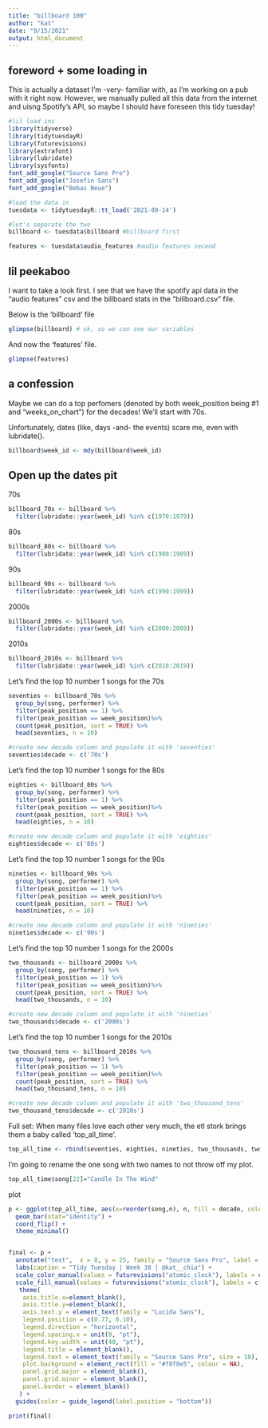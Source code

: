 ```yaml
---
title: "billboard 100"
author: "kat"
date: "9/15/2021"
output: html_document
---
```


## foreword + some loading in

This is actually a dataset I'm -very- familiar with, as I'm working on a pub with it right now. However, we manually pulled all this data from the internet and uisng Spotify's API, so maybe I should have foreseen this tidy tuesday!

```r
#lil load ins
library(tidyverse)
library(tidytuesdayR)
library(futurevisions)
library(extrafont)
library(lubridate)
library(sysfonts)
font_add_google("Source Sans Pro")
font_add_google("Josefin Sans")
font_add_google("Bebas Neue")

#load the data in
tuesdata <- tidytuesdayR::tt_load('2021-09-14')

#let's separate the two
billboard <- tuesdata$billboard #billboard first

features <- tuesdata$audio_features #audio features second
``` 

## lil peekaboo

I want to take a look first. I see that we have the spotify api data in the "audio features" csv and the billboard stats in the "billboard.csv" file. 

Below is the 'billboard' file
```r
glimpse(billboard) # ok, so we can see our variables
```

And now the 'features' file.
```r
glimpse(features)
```

## a confession

Maybe we can do a top perfomers (denoted by both week_position being #1 and "weeks_on_chart") for the decades! We'll start with 70s.

Unfortunately, dates (like, days -and- the events) scare me, even with lubridate().

```r
billboard$week_id <- mdy(billboard$week_id)
```

## Open up the dates pit
70s
```r
billboard_70s <- billboard %>%
  filter(lubridate::year(week_id) %in% c(1970:1979))
```

80s
```r
billboard_80s <- billboard %>%
  filter(lubridate::year(week_id) %in% c(1980:1989))
```

90s
```r
billboard_90s <- billboard %>%
  filter(lubridate::year(week_id) %in% c(1990:1999))
```

2000s
```r
billboard_2000s <- billboard %>%
  filter(lubridate::year(week_id) %in% c(2000:2009))
```

2010s
```r
billboard_2010s <- billboard %>%
  filter(lubridate::year(week_id) %in% c(2010:2019))
```

Let's find the top 10 number 1 songs for the 70s
```r
seventies <- billboard_70s %>%
  group_by(song, performer) %>%
  filter(peak_position == 1) %>%
  filter(peak_position == week_position)%>%
  count(peak_position, sort = TRUE) %>%
  head(seventies, n = 10)

#create new decade column and populate it with 'seventies'
seventies$decade <- c('70s') 
```


Let's find the top 10 number 1 songs for the 80s
```r
eighties <- billboard_80s %>%
  group_by(song, performer) %>%
  filter(peak_position == 1) %>%
  filter(peak_position == week_position)%>%
  count(peak_position, sort = TRUE) %>%
  head(eighties, n = 10)

#create new decade column and populate it with 'eighties'
eighties$decade <- c('80s') 
```

Let's find the top 10 number 1 songs for the 90s
```r
nineties <- billboard_90s %>%
  group_by(song, performer) %>%
  filter(peak_position == 1) %>%
  filter(peak_position == week_position)%>%
  count(peak_position, sort = TRUE) %>%
  head(nineties, n = 10)

#create new decade column and populate it with 'nineties'
nineties$decade <- c('90s') 
```


Let's find the top 10 number 1 songs for the 2000s
```r
two_thousands <- billboard_2000s %>%
  group_by(song, performer) %>%
  filter(peak_position == 1) %>%
  filter(peak_position == week_position)%>%
  count(peak_position, sort = TRUE) %>%
  head(two_thousands, n = 10)

#create new decade column and populate it with 'nineties'
two_thousands$decade <- c('2000s') 
```

Let's find the top 10 number 1 songs for the 2010s
```r
two_thousand_tens <- billboard_2010s %>%
  group_by(song, performer) %>%
  filter(peak_position == 1) %>%
  filter(peak_position == week_position)%>%
  count(peak_position, sort = TRUE) %>%
  head(two_thousand_tens, n = 10)

#create new decade column and populate it with 'two_thousand_tens'
two_thousand_tens$decade <- c('2010s') 
```


Full set:
When many files love each other very much, the etl stork brings them a baby called 'top_all_time'.
```r
top_all_time <- rbind(seventies, eighties, nineties, two_thousands, two_thousand_tens)
```

I'm going to rename the one song with two names to not throw off my plot.
```r
top_all_time$song[22]="Candle In The Wind"
```

plot
```r
p <- ggplot(top_all_time, aes(x=reorder(song,n), n, fill = decade, color = decade)) +
  geom_bar(stat="identity") +
  coord_flip() + 
  theme_minimal()


final <- p + 
  annotate("text",  x = 8, y = 25, family = "Source Sans Pro", label = "Billboard 100's\nTop 10\n#1 Songs\nby Decade", hjust = 1, vjust = 0, colour = "black", size = 14, lineheight = 1) +
  labs(caption = "Tidy Tuesday | Week 38 | @kat__chia") +
  scale_color_manual(values = futurevisions("atomic_clock"), labels = c("70s", "80s", "90s", "2000s", "2010s")) +
  scale_fill_manual(values = futurevisions("atomic_clock"), labels = c("70s", "80s", "90s", "2000s", "2010s")) +
   theme(
    axis.title.x=element_blank(),
    axis.title.y=element_blank(),
    axis.text.y = element_text(family = "Lucida Sans"),
    legend.position = c(0.77, 0.10),
    legend.direction = "horizontal",
    legend.spacing.x = unit(0, "pt"),
    legend.key.width = unit(40, "pt"),
    legend.title = element_blank(),
    legend.text = element_text(family = "Source Sans Pro", size = 10),
    plot.background = element_rect(fill = "#f8f0e5", colour = NA),
    panel.grid.major = element_blank(),
    panel.grid.minor = element_blank(),
    panel.border = element_blank()
   ) +
  guides(color = guide_legend(label.position = "bottom")) 

print(final)
```

